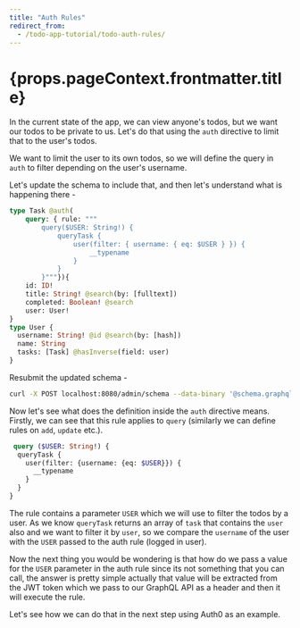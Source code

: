 ```yaml
---
title: "Auth Rules"
redirect_from:
  - /todo-app-tutorial/todo-auth-rules/
---
```


<h1>{props.pageContext.frontmatter.title}</h1>

In the current state of the app, we can view anyone's todos, but we want our todos to be private to us. Let's do that using the `auth` directive to limit that to the user's todos.

We want to limit the user to its own todos, so we will define the query in `auth` to filter depending on the user's username.

Let's update the schema to include that, and then let's understand what is happening there -

```graphql
type Task @auth(
    query: { rule: """
        query($USER: String!) {
            queryTask {
                user(filter: { username: { eq: $USER } }) {
                    __typename
                }
            }
        }"""}){
    id: ID!
    title: String! @search(by: [fulltext])
    completed: Boolean! @search
    user: User!
}
type User {
  username: String! @id @search(by: [hash])
  name: String
  tasks: [Task] @hasInverse(field: user)
}
```

Resubmit the updated schema -
```bash
curl -X POST localhost:8080/admin/schema --data-binary '@schema.graphql'
```

Now let's see what does the definition inside the `auth` directive means. Firstly, we can see that this rule applies to `query` (similarly we can define rules on `add`, `update` etc.). 

```graphql
 query ($USER: String!) {
  queryTask {
    user(filter: {username: {eq: $USER}}) {
      __typename
    }
  }
}
```

The rule contains a parameter `USER` which we will use to filter the todos by a user. As we know `queryTask` returns an array of `task` that contains the `user` also and we want to filter it by `user`, so we compare the `username` of the user with the `USER` passed to the auth rule (logged in user). 
 
Now the next thing you would be wondering is that how do we pass a value for the `USER` parameter in the auth rule since its not something that you can call, the answer is pretty simple actually that value will be extracted from the JWT token which we pass to our GraphQL API as a header and then it will execute the rule. 

Let's see how we can do that in the next step using Auth0 as an example.
